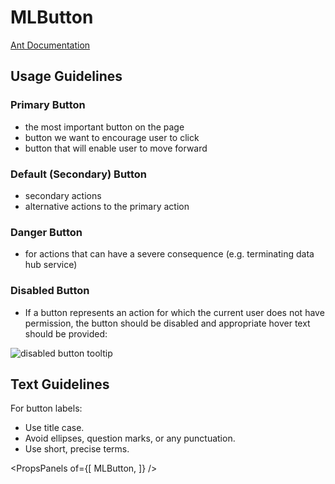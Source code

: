 
# MLButton

[Ant Documentation](https://3x.ant.design/components/button)

## Usage Guidelines

### Primary Button
* the most important button on the page
* button we want to encourage user to click
* button that will enable user to move forward

### Default (Secondary) Button
* secondary actions
* alternative actions to the primary action 

### Danger Button 
* for actions that can have a severe consequence (e.g. terminating data hub service)

### Disabled Button
* If a button represents an action for which the current user does not have permission, the button should be disabled and appropriate hover text should be provided:

![disabled button tooltip](images/disabled_button_tooltip.png)

## Text Guidelines
For button labels:
* Use title case. 
* Avoid ellipses, question marks, or any punctuation.
* Use short, precise terms.



<PropsPanels of={[
  MLButton,
]} />
